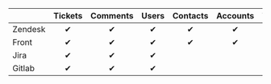 |    | Tickets | Comments | Users | Contacts | Accounts | Tags | Teams | Collections |
|-------------|:----------:|:-------:|:-------:|:------------:|:-------:|:-------:|:------:|:-------------:|
| Zendesk     | ✔        | ✔     | ✔    | ✔          | ✔    | ✔    | ✔ |  |
| Front       | ✔        | ✔     | ✔    | ✔          | ✔    | ✔    | ✔ |  |
| Jira        | ✔        | ✔     | ✔    |            |      | ✔    | ✔ | ✔ |
| Gitlab     | ✔        | ✔     | ✔    |           |      |     |  |  ✔|
